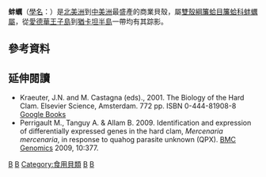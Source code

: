 {{Speciesbox 
| taxon = Mercenaria mercenaria
| image = LittleNeck_clams_USDA96c1862.jpg
| binomial_authority = [[Carolus_Linnaeus|Linnaeus]], 1758
}}
'''蚌蠣'''（[[學名|學名]]：{{lang|la|'''''Mercenaria mercenaria'''''}}）是[[北美洲|北美洲]]到[[中美洲|中美洲]]最盛產的商業貝殼，屬[[雙殼綱|雙殼綱]][[簾蛤目|簾蛤目]][[簾蛤科|簾蛤科]][[蚌蠣屬|蚌蠣屬]]，從[[愛德華王子島|愛德華王子島]]到[[猶卡坦半島|猶卡坦半島]]一帶均有其踪影。

==參考資料==
{{Reflist}}

==延伸閱讀==
* Kraeuter, J.N. and M. Castagna (eds)., 2001. The Biology of the Hard Clam. Elsevier Science, Amsterdam. 772 pp. ISBN 0-444-81908-8 [http://books.google.com/books?id=QhfrFPUSc8YC Google Books]
* Perrigault M., Tanguy A. & Allam B. 2009. Identification and expression of differentially expressed genes in the hard clam, ''Mercenaria mercenaria'', in response to quahog parasite unknown (QPX). [[BMC_Genomics|BMC Genomics]] 2009, 10:377. {{doi|10.1186/1471-2164-10-377}}
{{可食用软体动物}}
{{taxonbar}}
[[Category:_1758年描述的软体动物|B]]
[[Category:蚌蠣屬|B]]
[[Category:食用貝類|Category:食用貝類]]
[[Category:大西洋軟體動物|B]]
[[Category:_卡尔·林奈命名的生物分类|B]]